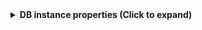 <details>
<summary><b>DB instance properties (Click to expand)</b></summary>

| Property | JQ Path | Type | Action Required |
|----------|---------|------|-----------------|
| Allocated Storage | `.Properties.AllocatedStorage` | number | DescribeDBInstancesAction (default) |
| Auto Minor Version Upgrade | `.Properties.AutoMinorVersionUpgrade` | boolean | DescribeDBInstancesAction (default) |
| Availability Zone | `.Properties.AvailabilityZone` | string | DescribeDBInstancesAction (default) |
| Backup Retention Period | `.Properties.BackupRetentionPeriod` | number | DescribeDBInstancesAction (default) |
| CA Certificate Identifier | `.Properties.CACertificateIdentifier` | string | DescribeDBInstancesAction (default) |
| Character Set Name | `.Properties.CharacterSetName` | string | DescribeDBInstancesAction (default) |
| Copy Tags To Snapshot | `.Properties.CopyTagsToSnapshot` | boolean | DescribeDBInstancesAction (default) |
| DB Instance ARN | `.Properties.DBInstanceArn` | string | DescribeDBInstancesAction (default) |
| DB Instance Class | `.Properties.DBInstanceClass` | string | DescribeDBInstancesAction (default) |
| DB Instance Identifier | `.Properties.DBInstanceIdentifier` | string | DescribeDBInstancesAction (default) |
| Port | `.Properties.Port` | number | DescribeDBInstancesAction (default) |
| DB Instance Status | `.Properties.DBInstanceStatus` | string | DescribeDBInstancesAction (default) |
| DB Name | `.Properties.DBName` | string | DescribeDBInstancesAction (default) |
| DB Parameter Groups | `.Properties.DBParameterGroups` | array | DescribeDBInstancesAction (default) |
| DB Security Groups | `.Properties.DBSecurityGroups` | array | DescribeDBInstancesAction (default) |
| DB Subnet Group | `.Properties.DBSubnetGroup` | object | DescribeDBInstancesAction (default) |
| DBI Resource Id | `.Properties.DbiResourceId` | string | DescribeDBInstancesAction (default) |
| Domain Memberships | `.Properties.DomainMemberships` | array | DescribeDBInstancesAction (default) |
| Enable IAM Database Authentication | `.Properties.EnableIAMDatabaseAuthentication` | boolean | DescribeDBInstancesAction (default) |
| Enable Performance Insights | `.Properties.EnablePerformanceInsights` | boolean | DescribeDBInstancesAction (default) |
| Endpoint | `.Properties.Endpoint` | object | DescribeDBInstancesAction (default) |
| Engine | `.Properties.Engine` | string | DescribeDBInstancesAction (default) |
| Engine Version | `.Properties.EngineVersion` | string | DescribeDBInstancesAction (default) |
| Enhanced Monitoring Resource Arn | `.Properties.EnhancedMonitoringResourceArn` | string | DescribeDBInstancesAction (default) |
| Instance Create Time | `.Properties.InstanceCreateTime` | datetime | DescribeDBInstancesAction (default) |
| IOPS | `.Properties.Iops` | number | DescribeDBInstancesAction (default) |
| KMS Key Id | `.Properties.KmsKeyId` | string | DescribeDBInstancesAction (default) |
| Latest Restorable Time | `.Properties.LatestRestorableTime` | datetime | DescribeDBInstancesAction (default) |
| License Model | `.Properties.LicenseModel` | string | DescribeDBInstancesAction (default) |
| Master Username | `.Properties.MasterUsername` | string | DescribeDBInstancesAction (default) |
| Monitoring Interval | `.Properties.MonitoringInterval` | number | DescribeDBInstancesAction (default) |
| Monitoring Role Arn | `.Properties.MonitoringRoleArn` | string | DescribeDBInstancesAction (default) |
| Multi-AZ | `.Properties.MultiAZ` | boolean | DescribeDBInstancesAction (default) |
| Option Group Memberships | `.Properties.OptionGroupMemberships` | array | DescribeDBInstancesAction (default) |
| Pending Modified Values | `.Properties.PendingModifiedValues` | object | DescribeDBInstancesAction (default) |
| Preferred Backup Window | `.Properties.PreferredBackupWindow` | string | DescribeDBInstancesAction (default) |
| Preferred Maintenance Window | `.Properties.PreferredMaintenanceWindow` | string | DescribeDBInstancesAction (default) |
| Publicly Accessible | `.Properties.PubliclyAccessible` | boolean | DescribeDBInstancesAction (default) |
| Read Replica DB Instance Identifiers | `.Properties.ReadReplicaDBInstanceIdentifiers` | array | DescribeDBInstancesAction (default) |
| Secondary Availability Zone | `.Properties.SecondaryAvailabilityZone` | string | DescribeDBInstancesAction (default) |
| Storage Encrypted | `.Properties.StorageEncrypted` | boolean | DescribeDBInstancesAction (default) |
| Storage Type | `.Properties.StorageType` | string | DescribeDBInstancesAction (default) |
| Tags | `.Properties.Tags` | array | ListTagsForResourceAction (optional) |
| VPC Security Groups | `.Properties.VPCSecurityGroups` | array | DescribeDBInstancesAction (default) |
| Database Insights Mode | `.Properties.DatabaseInsightsMode` | string | DescribeDBInstancesAction (default) |
| Deletion Protection | `.Properties.DeletionProtection` | boolean | DescribeDBInstancesAction (default) |
| Associated Roles | `.Properties.AssociatedRoles` | array | DescribeDBInstancesAction (default) |
| Customer Owned IP Enabled | `.Properties.CustomerOwnedIpEnabled` | boolean | DescribeDBInstancesAction (default) |
| Activity Stream Status | `.Properties.ActivityStreamStatus` | string | DescribeDBInstancesAction (default) |
| Backup Target | `.Properties.BackupTarget` | string | DescribeDBInstancesAction (default) |
| Network Type | `.Properties.NetworkType` | string | DescribeDBInstancesAction (default) |
| Storage Throughput | `.Properties.StorageThroughput` | number | DescribeDBInstancesAction (default) |
| Certificate Details | `.Properties.CertificateDetails` | object | DescribeDBInstancesAction (default) |
| Dedicated Log Volume | `.Properties.DedicatedLogVolume` | boolean | DescribeDBInstancesAction (default) |
| Is Storage Config Upgrade Available | `.Properties.IsStorageConfigUpgradeAvailable` | boolean | DescribeDBInstancesAction (default) |
| Engine Lifecycle Support | `.Properties.EngineLifecycleSupport` | string | DescribeDBInstancesAction (default) |

</details>


